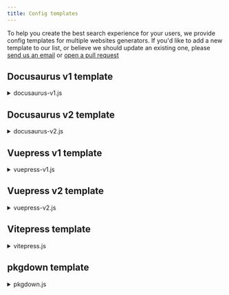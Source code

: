 ```yaml
---
title: Config templates
---
```


To help you create the best search experience for your users, we provide config templates for multiple websites generators. If you'd like to add a new template to our list, or believe we should update an existing one, please [send us an email][1] or [open a pull request][2]

## Docusaurus v1 template

<details><summary>docusaurus-v1.js</summary>
<p>


```js
new Crawler({
  appId: 'YOUR_APP_ID',
  apiKey: 'YOUR_API_KEY',
  rateLimit: 8,
  startUrls: [
    'https://YOUR_WEBSITE_URL/docs/',
    'https://YOUR_WEBSITE_URL/',
    'https://YOUR_WEBSITE_URL/blog/',
  ],
  sitemaps: ['https://YOUR_WEBSITE_URL/sitemap.xml'],
  ignoreCanonicalTo: false,
  discoveryPatterns: ['https://YOUR_WEBSITE_URL/**'],
  actions: [
    {
      indexName: 'YOUR_INDEX_NAME',
      pathsToMatch: ['https://YOUR_WEBSITE_URL/docs/**'],
      recordExtractor: ({ $, helpers }) => {
        // Removing DOM elements we don't want to crawl
        const toRemove = '.hash-link';
        $(toRemove).remove();

        return helpers.docsearch({
          recordProps: {
            lvl0: {
              selectors: '.navGroup > h3.collapsible',
              defaultValue: 'Blog',
            },
            lvl1: '.post h1',
            lvl2: '.post h2',
            lvl3: '.post h3',
            lvl4: '.post h4',
            content: '.post article p, .post article li',
            tags: {
              defaultValue: ['docs'],
            },
          },
          indexHeadings: true,
        });
      },
    },
    {
      indexName: 'YOUR_INDEX_NAME',
      pathsToMatch: ['https://YOUR_WEBSITE_URL/blog/**'],
      recordExtractor: ({ $, helpers }) => {
        // Removing DOM elements we don't want to crawl
        const toRemove = '.hash-link';
        $(toRemove).remove();

        return helpers.docsearch({
          recordProps: {
            lvl0: {
              selectors: '.navGroup > h3.collapsible',
              defaultValue: 'Blog',
            },
            lvl1: '.post h1',
            lvl2: '.post h2',
            lvl3: '.post h3',
            lvl4: '.post h4',
            content: '.post article p, .post article li',
            tags: {
              defaultValue: ['blog'],
            },
          },
          indexHeadings: true,
        });
      },
    },
  ],
  initialIndexSettings: {
    YOUR_INDEX_NAME: {
      attributesForFaceting: ['type', 'lang', 'language', 'version', 'tags'],
      attributesToRetrieve: [
        'hierarchy',
        'content',
        'anchor',
        'url',
        'url_without_anchor',
        'type',
      ],
      attributesToHighlight: ['hierarchy', 'hierarchy_camel', 'content'],
      attributesToSnippet: ['content:10'],
      camelCaseAttributes: ['hierarchy', 'hierarchy_radio', 'content'],
      searchableAttributes: [
        'unordered(hierarchy_radio_camel.lvl0)',
        'unordered(hierarchy_radio.lvl0)',
        'unordered(hierarchy_radio_camel.lvl1)',
        'unordered(hierarchy_radio.lvl1)',
        'unordered(hierarchy_radio_camel.lvl2)',
        'unordered(hierarchy_radio.lvl2)',
        'unordered(hierarchy_radio_camel.lvl3)',
        'unordered(hierarchy_radio.lvl3)',
        'unordered(hierarchy_radio_camel.lvl4)',
        'unordered(hierarchy_radio.lvl4)',
        'unordered(hierarchy_radio_camel.lvl5)',
        'unordered(hierarchy_radio.lvl5)',
        'unordered(hierarchy_radio_camel.lvl6)',
        'unordered(hierarchy_radio.lvl6)',
        'unordered(hierarchy_camel.lvl0)',
        'unordered(hierarchy.lvl0)',
        'unordered(hierarchy_camel.lvl1)',
        'unordered(hierarchy.lvl1)',
        'unordered(hierarchy_camel.lvl2)',
        'unordered(hierarchy.lvl2)',
        'unordered(hierarchy_camel.lvl3)',
        'unordered(hierarchy.lvl3)',
        'unordered(hierarchy_camel.lvl4)',
        'unordered(hierarchy.lvl4)',
        'unordered(hierarchy_camel.lvl5)',
        'unordered(hierarchy.lvl5)',
        'unordered(hierarchy_camel.lvl6)',
        'unordered(hierarchy.lvl6)',
        'content',
      ],
      distinct: true,
      attributeForDistinct: 'url',
      customRanking: [
        'desc(weight.pageRank)',
        'desc(weight.level)',
        'asc(weight.position)',
      ],
      ranking: [
        'words',
        'filters',
        'typo',
        'attribute',
        'proximity',
        'exact',
        'custom',
      ],
      highlightPreTag: '<span class="algolia-docsearch-suggestion--highlight">',
      highlightPostTag: '</span>',
      minWordSizefor1Typo: 3,
      minWordSizefor2Typos: 7,
      allowTyposOnNumericTokens: false,
      minProximity: 1,
      ignorePlurals: true,
      advancedSyntax: true,
      attributeCriteriaComputedByMinProximity: true,
      removeWordsIfNoResults: 'allOptional',
    },
  },
});
```

</p>
</details>


## Docusaurus v2 template

<details><summary>docusaurus-v2.js</summary>
<p>


```js
new Crawler({
  appId: 'YOUR_APP_ID',
  apiKey: 'YOUR_API_KEY',
  rateLimit: 8,
  startUrls: ['https://YOUR_WEBSITE_URL/'],
  sitemaps: ['https://YOUR_WEBSITE_URL/sitemap.xml'],
  ignoreCanonicalTo: true,
  discoveryPatterns: ['https://YOUR_WEBSITE_URL/**'],
  actions: [
    {
      indexName: 'YOUR_INDEX_NAME',
      pathsToMatch: ['https://YOUR_WEBSITE_URL/**'],
      recordExtractor: ({ $, helpers }) => {
        return helpers.docsearch({
          recordProps: {
            lvl0: {
              selectors: [
                '.menu__link.menu__link--sublist.menu__link--active',
                '.navbar__item.navbar__link--active',
              ],
              defaultValue: 'Documentation',
            },
            lvl1: 'header h1',
            lvl2: 'article h2',
            lvl3: 'article h3',
            lvl4: 'article h4',
            lvl5: 'article h5, article td:first-child',
            lvl6: 'article h6',
            content: 'article p, article li, article td:last-child',
          },
          indexHeadings: true,
        });
      },
    },
  ],
  initialIndexSettings: {
    YOUR_INDEX_NAME: {
      attributesForFaceting: [
        'type',
        'lang',
        'language',
        'version',
        'docusaurus_tag',
      ],
      attributesToRetrieve: [
        'hierarchy',
        'content',
        'anchor',
        'url',
        'url_without_anchor',
        'type',
      ],
      attributesToHighlight: ['hierarchy', 'hierarchy_camel', 'content'],
      attributesToSnippet: ['content:10'],
      camelCaseAttributes: ['hierarchy', 'hierarchy_radio', 'content'],
      searchableAttributes: [
        'unordered(hierarchy_radio_camel.lvl0)',
        'unordered(hierarchy_radio.lvl0)',
        'unordered(hierarchy_radio_camel.lvl1)',
        'unordered(hierarchy_radio.lvl1)',
        'unordered(hierarchy_radio_camel.lvl2)',
        'unordered(hierarchy_radio.lvl2)',
        'unordered(hierarchy_radio_camel.lvl3)',
        'unordered(hierarchy_radio.lvl3)',
        'unordered(hierarchy_radio_camel.lvl4)',
        'unordered(hierarchy_radio.lvl4)',
        'unordered(hierarchy_radio_camel.lvl5)',
        'unordered(hierarchy_radio.lvl5)',
        'unordered(hierarchy_radio_camel.lvl6)',
        'unordered(hierarchy_radio.lvl6)',
        'unordered(hierarchy_camel.lvl0)',
        'unordered(hierarchy.lvl0)',
        'unordered(hierarchy_camel.lvl1)',
        'unordered(hierarchy.lvl1)',
        'unordered(hierarchy_camel.lvl2)',
        'unordered(hierarchy.lvl2)',
        'unordered(hierarchy_camel.lvl3)',
        'unordered(hierarchy.lvl3)',
        'unordered(hierarchy_camel.lvl4)',
        'unordered(hierarchy.lvl4)',
        'unordered(hierarchy_camel.lvl5)',
        'unordered(hierarchy.lvl5)',
        'unordered(hierarchy_camel.lvl6)',
        'unordered(hierarchy.lvl6)',
        'content',
      ],
      distinct: true,
      attributeForDistinct: 'url',
      customRanking: [
        'desc(weight.pageRank)',
        'desc(weight.level)',
        'asc(weight.position)',
      ],
      ranking: [
        'words',
        'filters',
        'typo',
        'attribute',
        'proximity',
        'exact',
        'custom',
      ],
      highlightPreTag: '<span class="algolia-docsearch-suggestion--highlight">',
      highlightPostTag: '</span>',
      minWordSizefor1Typo: 3,
      minWordSizefor2Typos: 7,
      allowTyposOnNumericTokens: false,
      minProximity: 1,
      ignorePlurals: true,
      advancedSyntax: true,
      attributeCriteriaComputedByMinProximity: true,
      removeWordsIfNoResults: 'allOptional',
      separatorsToIndex: '_',
    },
  },
});
```

</p>
</details>


## Vuepress v1 template

<details><summary>vuepress-v1.js</summary>
<p>


```js
new Crawler({
  appId: 'YOUR_APP_ID',
  apiKey: 'YOUR_API_KEY',
  rateLimit: 8,
  startUrls: ['https://YOUR_WEBSITE_URL/'],
  sitemaps: ['https://YOUR_WEBSITE_URL/sitemap.xml'],
  ignoreCanonicalTo: false,
  discoveryPatterns: ['https://YOUR_WEBSITE_URL/**'],
  actions: [
    {
      indexName: 'YOUR_INDEX_NAME',
      pathsToMatch: ['https://YOUR_WEBSITE_URL/**'],
      recordExtractor: ({ $, helpers }) => {
        return helpers.docsearch({
          recordProps: {
            lvl0: {
              selectors: 'p.sidebar-heading.open',
              defaultValue: 'Documentation',
            },
            lvl1: '.content__default h1',
            lvl2: '.content__default h2',
            lvl3: '.content__default h3',
            lvl4: '.content__default h4',
            lvl5: '.content__default h5',
            content: '.content__default p, .content__default li',
          },
          indexHeadings: true,
        });
      },
    },
  ],
  initialIndexSettings: {
    YOUR_INDEX_NAME: {
      attributesForFaceting: ['type', 'lang'],
      attributesToRetrieve: ['hierarchy', 'content', 'anchor', 'url'],
      attributesToHighlight: ['hierarchy', 'hierarchy_camel', 'content'],
      attributesToSnippet: ['content:10'],
      camelCaseAttributes: ['hierarchy', 'hierarchy_radio', 'content'],
      searchableAttributes: [
        'unordered(hierarchy_radio_camel.lvl0)',
        'unordered(hierarchy_radio.lvl0)',
        'unordered(hierarchy_radio_camel.lvl1)',
        'unordered(hierarchy_radio.lvl1)',
        'unordered(hierarchy_radio_camel.lvl2)',
        'unordered(hierarchy_radio.lvl2)',
        'unordered(hierarchy_radio_camel.lvl3)',
        'unordered(hierarchy_radio.lvl3)',
        'unordered(hierarchy_radio_camel.lvl4)',
        'unordered(hierarchy_radio.lvl4)',
        'unordered(hierarchy_radio_camel.lvl5)',
        'unordered(hierarchy_radio.lvl5)',
        'unordered(hierarchy_radio_camel.lvl6)',
        'unordered(hierarchy_radio.lvl6)',
        'unordered(hierarchy_camel.lvl0)',
        'unordered(hierarchy.lvl0)',
        'unordered(hierarchy_camel.lvl1)',
        'unordered(hierarchy.lvl1)',
        'unordered(hierarchy_camel.lvl2)',
        'unordered(hierarchy.lvl2)',
        'unordered(hierarchy_camel.lvl3)',
        'unordered(hierarchy.lvl3)',
        'unordered(hierarchy_camel.lvl4)',
        'unordered(hierarchy.lvl4)',
        'unordered(hierarchy_camel.lvl5)',
        'unordered(hierarchy.lvl5)',
        'unordered(hierarchy_camel.lvl6)',
        'unordered(hierarchy.lvl6)',
        'content',
      ],
      distinct: true,
      attributeForDistinct: 'url',
      customRanking: [
        'desc(weight.pageRank)',
        'desc(weight.level)',
        'asc(weight.position)',
      ],
      ranking: [
        'words',
        'filters',
        'typo',
        'attribute',
        'proximity',
        'exact',
        'custom',
      ],
      highlightPreTag: '<span class="algolia-docsearch-suggestion--highlight">',
      highlightPostTag: '</span>',
      minWordSizefor1Typo: 3,
      minWordSizefor2Typos: 7,
      allowTyposOnNumericTokens: false,
      minProximity: 1,
      ignorePlurals: true,
      advancedSyntax: true,
      attributeCriteriaComputedByMinProximity: true,
      removeWordsIfNoResults: 'allOptional',
    },
  },
});
```

</p>
</details>


## Vuepress v2 template

<details><summary>vuepress-v2.js</summary>
<p>


```js
new Crawler({
  appId: 'YOUR_APP_ID',
  apiKey: 'YOUR_API_KEY',
  rateLimit: 8,
  startUrls: ['https://YOUR_WEBSITE_URL/'],
  sitemaps: ['https://YOUR_WEBSITE_URL/sitemap.xml'],
  ignoreCanonicalTo: false,
  discoveryPatterns: ['https://YOUR_WEBSITE_URL/**'],
  actions: [
    {
      indexName: 'YOUR_INDEX_NAME',
      pathsToMatch: ['https://YOUR_WEBSITE_URL/**'],
      recordExtractor: ({ $, helpers }) => {
        return helpers.docsearch({
          recordProps: {
            lvl0: {
              selectors: '.sidebar-heading.active',
              defaultValue: 'Documentation',
            },
            lvl1: '.theme-default-content h1',
            lvl2: '.theme-default-content h2',
            lvl3: '.theme-default-content h3',
            lvl4: '.theme-default-content h4',
            lvl5: '.theme-default-content h5',
            content: '.theme-default-content p, .theme-default-content li',
          },
          indexHeadings: true,
        });
      },
    },
  ],
  initialIndexSettings: {
    YOUR_INDEX_NAME: {
      attributesForFaceting: ['type', 'lang'],
      attributesToRetrieve: ['hierarchy', 'content', 'anchor', 'url'],
      attributesToHighlight: ['hierarchy', 'hierarchy_camel', 'content'],
      attributesToSnippet: ['content:10'],
      camelCaseAttributes: ['hierarchy', 'hierarchy_radio', 'content'],
      searchableAttributes: [
        'unordered(hierarchy_radio_camel.lvl0)',
        'unordered(hierarchy_radio.lvl0)',
        'unordered(hierarchy_radio_camel.lvl1)',
        'unordered(hierarchy_radio.lvl1)',
        'unordered(hierarchy_radio_camel.lvl2)',
        'unordered(hierarchy_radio.lvl2)',
        'unordered(hierarchy_radio_camel.lvl3)',
        'unordered(hierarchy_radio.lvl3)',
        'unordered(hierarchy_radio_camel.lvl4)',
        'unordered(hierarchy_radio.lvl4)',
        'unordered(hierarchy_radio_camel.lvl5)',
        'unordered(hierarchy_radio.lvl5)',
        'unordered(hierarchy_radio_camel.lvl6)',
        'unordered(hierarchy_radio.lvl6)',
        'unordered(hierarchy_camel.lvl0)',
        'unordered(hierarchy.lvl0)',
        'unordered(hierarchy_camel.lvl1)',
        'unordered(hierarchy.lvl1)',
        'unordered(hierarchy_camel.lvl2)',
        'unordered(hierarchy.lvl2)',
        'unordered(hierarchy_camel.lvl3)',
        'unordered(hierarchy.lvl3)',
        'unordered(hierarchy_camel.lvl4)',
        'unordered(hierarchy.lvl4)',
        'unordered(hierarchy_camel.lvl5)',
        'unordered(hierarchy.lvl5)',
        'unordered(hierarchy_camel.lvl6)',
        'unordered(hierarchy.lvl6)',
        'content',
      ],
      distinct: true,
      attributeForDistinct: 'url',
      customRanking: [
        'desc(weight.pageRank)',
        'desc(weight.level)',
        'asc(weight.position)',
      ],
      ranking: [
        'words',
        'filters',
        'typo',
        'attribute',
        'proximity',
        'exact',
        'custom',
      ],
      highlightPreTag: '<span class="algolia-docsearch-suggestion--highlight">',
      highlightPostTag: '</span>',
      minWordSizefor1Typo: 3,
      minWordSizefor2Typos: 7,
      allowTyposOnNumericTokens: false,
      minProximity: 1,
      ignorePlurals: true,
      advancedSyntax: true,
      attributeCriteriaComputedByMinProximity: true,
      removeWordsIfNoResults: 'allOptional',
    },
  },
});
```

</p>
</details>


## Vitepress template

<details><summary>vitepress.js</summary>
<p>


```js
new Crawler({
  appId: 'YOUR_APP_ID',
  apiKey: 'YOUR_API_KEY',
  rateLimit: 8,
  startUrls: ['https://YOUR_WEBSITE_URL/'],
  sitemaps: ['https://YOUR_WEBSITE_URL/sitemap.xml'],
  discoveryPatterns: ['https://YOUR_WEBSITE_URL/**'],
  actions: [
    {
      indexName: 'YOUR_INDEX_NAME',
      pathsToMatch: ['https://YOUR_WEBSITE_URL/**'],
      recordExtractor: ({ $, helpers }) => {
        return helpers.docsearch({
          recordProps: {
            lvl0: {
              selectors: '',
              defaultValue: 'Documentation',
            },
            lvl1: '.content h1',
            lvl2: '.content h2',
            lvl3: '.content h3',
            lvl4: '.content h4',
            lvl5: '.content h5',
            content: '.content p, .content li',
          },
          indexHeadings: true,
        });
      },
    },
  ],
  initialIndexSettings: {
    YOUR_INDEX_NAME: {
      attributesForFaceting: ['type', 'lang'],
      attributesToRetrieve: ['hierarchy', 'content', 'anchor', 'url'],
      attributesToHighlight: ['hierarchy', 'hierarchy_camel', 'content'],
      attributesToSnippet: ['content:10'],
      camelCaseAttributes: ['hierarchy', 'hierarchy_radio', 'content'],
      searchableAttributes: [
        'unordered(hierarchy_radio_camel.lvl0)',
        'unordered(hierarchy_radio.lvl0)',
        'unordered(hierarchy_radio_camel.lvl1)',
        'unordered(hierarchy_radio.lvl1)',
        'unordered(hierarchy_radio_camel.lvl2)',
        'unordered(hierarchy_radio.lvl2)',
        'unordered(hierarchy_radio_camel.lvl3)',
        'unordered(hierarchy_radio.lvl3)',
        'unordered(hierarchy_radio_camel.lvl4)',
        'unordered(hierarchy_radio.lvl4)',
        'unordered(hierarchy_radio_camel.lvl5)',
        'unordered(hierarchy_radio.lvl5)',
        'unordered(hierarchy_radio_camel.lvl6)',
        'unordered(hierarchy_radio.lvl6)',
        'unordered(hierarchy_camel.lvl0)',
        'unordered(hierarchy.lvl0)',
        'unordered(hierarchy_camel.lvl1)',
        'unordered(hierarchy.lvl1)',
        'unordered(hierarchy_camel.lvl2)',
        'unordered(hierarchy.lvl2)',
        'unordered(hierarchy_camel.lvl3)',
        'unordered(hierarchy.lvl3)',
        'unordered(hierarchy_camel.lvl4)',
        'unordered(hierarchy.lvl4)',
        'unordered(hierarchy_camel.lvl5)',
        'unordered(hierarchy.lvl5)',
        'unordered(hierarchy_camel.lvl6)',
        'unordered(hierarchy.lvl6)',
        'content',
      ],
      distinct: true,
      attributeForDistinct: 'url',
      customRanking: [
        'desc(weight.pageRank)',
        'desc(weight.level)',
        'asc(weight.position)',
      ],
      ranking: [
        'words',
        'filters',
        'typo',
        'attribute',
        'proximity',
        'exact',
        'custom',
      ],
      highlightPreTag: '<span class="algolia-docsearch-suggestion--highlight">',
      highlightPostTag: '</span>',
      minWordSizefor1Typo: 3,
      minWordSizefor2Typos: 7,
      allowTyposOnNumericTokens: false,
      minProximity: 1,
      ignorePlurals: true,
      advancedSyntax: true,
      attributeCriteriaComputedByMinProximity: true,
      removeWordsIfNoResults: 'allOptional',
    },
  },
});
```

</p>
</details>


## pkgdown template

<details><summary>pkgdown.js</summary>
<p>


```js
new Crawler({
  appId: 'YOUR_APP_ID',
  apiKey: 'YOUR_API_KEY',
  rateLimit: 8,
  startUrls: [
    'https://YOUR_WEBSITE_URL/index.html',
    'https://YOUR_WEBSITE_URL/',
    'https://YOUR_WEBSITE_URL/reference',
    'https://YOUR_WEBSITE_URL/articles',
  ],
  sitemaps: ['https://YOUR_WEBSITE_URL/sitemap.xml'],
  exclusionPatterns: [
    '**/reference/',
    '**/reference/index.html',
    '**/articles/',
    '**/articles/index.html',
  ],
  discoveryPatterns: ['https://YOUR_WEBSITE_URL/**'],
  actions: [
    {
      indexName: 'YOUR_INDEX_NAME',
      pathsToMatch: ['https://YOUR_WEBSITE_URL/index.html**/**'],
      recordExtractor: ({ $, helpers }) => {
        // Removing DOM elements we don't want to crawl
        const toRemove = '.dont-index';
        $(toRemove).remove();

        return helpers.docsearch({
          recordProps: {
            lvl0: {
              selectors: '.contents h1',
              defaultValue: 'YOUR_INDEX_NAME Home page',
            },
            lvl1: '.contents h2',
            lvl2: '.contents h3',
            lvl3: '.ref-arguments td, .ref-description',
            content: '.contents p, .contents li, .contents .pre',
            tags: {
              defaultValue: ['homepage'],
            },
          },
          indexHeadings: { from: 2, to: 6 },
        });
      },
    },
    {
      indexName: 'YOUR_INDEX_NAME',
      pathsToMatch: ['https://YOUR_WEBSITE_URL/reference**/**'],
      recordExtractor: ({ $, helpers }) => {
        // Removing DOM elements we don't want to crawl
        const toRemove = '.dont-index';
        $(toRemove).remove();

        return helpers.docsearch({
          recordProps: {
            lvl0: {
              selectors: '.contents h1',
            },
            lvl1: '.contents .name',
            lvl2: '.ref-arguments th',
            lvl3: '.ref-arguments td, .ref-description',
            content: '.contents p, .contents li',
            tags: {
              defaultValue: ['reference'],
            },
          },
          indexHeadings: { from: 2, to: 6 },
        });
      },
    },
    {
      indexName: 'YOUR_INDEX_NAME',
      pathsToMatch: ['https://YOUR_WEBSITE_URL/articles**/**'],
      recordExtractor: ({ $, helpers }) => {
        // Removing DOM elements we don't want to crawl
        const toRemove = '.dont-index';
        $(toRemove).remove();

        return helpers.docsearch({
          recordProps: {
            lvl0: {
              selectors: '.contents h1',
            },
            lvl1: '.contents .name',
            lvl2: '.contents h2, .contents h3',
            content: '.contents p, .contents li',
            tags: {
              defaultValue: ['articles'],
            },
          },
          indexHeadings: { from: 2, to: 6 },
        });
      },
    },
  ],
  initialIndexSettings: {
    YOUR_INDEX_NAME: {
      attributesForFaceting: ['type', 'lang'],
      attributesToRetrieve: [
        'hierarchy',
        'content',
        'anchor',
        'url',
        'url_without_anchor',
      ],
      attributesToHighlight: ['hierarchy', 'hierarchy_camel', 'content'],
      attributesToSnippet: ['content:10'],
      camelCaseAttributes: ['hierarchy', 'hierarchy_radio', 'content'],
      searchableAttributes: [
        'unordered(hierarchy_radio_camel.lvl0)',
        'unordered(hierarchy_radio.lvl0)',
        'unordered(hierarchy_radio_camel.lvl1)',
        'unordered(hierarchy_radio.lvl1)',
        'unordered(hierarchy_radio_camel.lvl2)',
        'unordered(hierarchy_radio.lvl2)',
        'unordered(hierarchy_radio_camel.lvl3)',
        'unordered(hierarchy_radio.lvl3)',
        'unordered(hierarchy_radio_camel.lvl4)',
        'unordered(hierarchy_radio.lvl4)',
        'unordered(hierarchy_radio_camel.lvl5)',
        'unordered(hierarchy_radio.lvl5)',
        'unordered(hierarchy_radio_camel.lvl6)',
        'unordered(hierarchy_radio.lvl6)',
        'unordered(hierarchy_camel.lvl0)',
        'unordered(hierarchy.lvl0)',
        'unordered(hierarchy_camel.lvl1)',
        'unordered(hierarchy.lvl1)',
        'unordered(hierarchy_camel.lvl2)',
        'unordered(hierarchy.lvl2)',
        'unordered(hierarchy_camel.lvl3)',
        'unordered(hierarchy.lvl3)',
        'unordered(hierarchy_camel.lvl4)',
        'unordered(hierarchy.lvl4)',
        'unordered(hierarchy_camel.lvl5)',
        'unordered(hierarchy.lvl5)',
        'unordered(hierarchy_camel.lvl6)',
        'unordered(hierarchy.lvl6)',
        'content',
      ],
      distinct: true,
      attributeForDistinct: 'url',
      customRanking: [
        'desc(weight.pageRank)',
        'desc(weight.level)',
        'asc(weight.position)',
      ],
      ranking: [
        'words',
        'filters',
        'typo',
        'attribute',
        'proximity',
        'exact',
        'custom',
      ],
      highlightPreTag: '<span class="algolia-docsearch-suggestion--highlight">',
      highlightPostTag: '</span>',
      minWordSizefor1Typo: 3,
      minWordSizefor2Typos: 7,
      allowTyposOnNumericTokens: false,
      minProximity: 1,
      ignorePlurals: true,
      advancedSyntax: true,
      attributeCriteriaComputedByMinProximity: true,
      removeWordsIfNoResults: 'allOptional',
      separatorsToIndex: '_',
    },
  },
});
```

</p>
</details>


[1]: mailto:docsearch@algolia.com
[2]: https://github.com/algolia/docsearch

